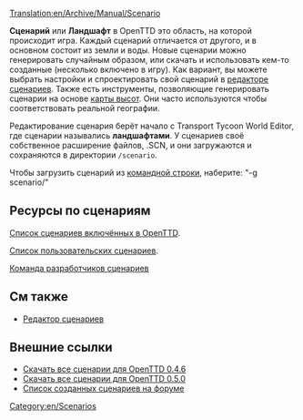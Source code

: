 [[Translation:en/Archive/Manual/Scenario]]
{{ru/Необходимо сделать|поправить ссылки после перевода соответствующих страниц}}

'''Сценарий''' или '''Ландшафт''' в OpenTTD это область, на которой происходит игра. Каждый сценарий отличается от другого, и в основном состоит из земли и воды. Новые сценарии можно генерировать случайным образом, или скачать и использовать кем-то созданные (несколько включено в игру). Как вариант, вы можете выбрать настройки и спроектировать свой сценарий в [[ru/Manual/Редактор сценариев|редакторе сценариев]]. Также есть инструменты, позволяющие генерировать сценарии на основе [[ru/Manual/Карта высот|карты высот]]. Они часто используются чтобы соответствовать реальной географии.

Редактирование сценария берёт начало с Transport Tycoon World Editor, где сценарии назывались '''ландшафтами'''. У сценариев своё собственное расширение файлов, .SCN, и они загружаются и сохраняются в директории <code>/scenario</code>.

Чтобы загрузить сценарий из [[en/Manual/Command line|командной строки]], наберите: "-g scenario/<name>"

==Ресурсы по сценариям==

[[en/Archive/Lists/List of scenarios in OpenTTD|Список сценариев включённых в OpenTTD]].

[[ru/Archive/Lists/Список пользовательских сценариев|Список пользовательских сценариев]].

[[en/Community/Scenarios/Scenarios Team|Команда разработчиков сценариев]]

==См также==

* [[ru/Manual/Редактор сценариев|Редактор сценариев]]

==Внешние ссылки==

* [http://prdownloads.sourceforge.net/openttd/openttd-0.4.6-source-scenarios.zip?download Скачать все сценарии для OpenTTD 0.4.6]
* [http://sourceforge.net/project/downloading.php?groupname=openttd&filename=openttd-0.5.0-scenarios.zip&use_mirror=mesh Скачать все сценарии для OpenTTD 0.5.0]
* [http://www.tt-forums.net/viewtopic.php?t=12481 Список созданных сценариев на форуме]

[[Category:en/Scenarios]]